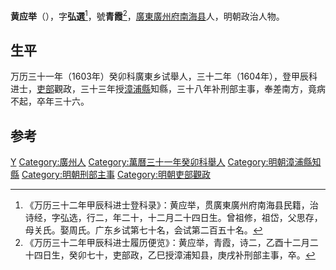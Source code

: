 '''黄应举'''（{{bd|1575年||1610年|catIdx=}}），字'''弘選'''<ref>《万历三十二年甲辰科进士登科录》：黄应举，贯廣東廣州府南海县民籍，治诗经，字弘选，行二，年二十，十二月二十四日生。曾祖修，祖岱，父思存，母关氏。娶周氏。广东乡试第七十名，会试第二百五十名。</ref>，號'''青霞'''<ref>《万历三十二年甲辰科进士履历便览》：黄应举，青霞，诗二，乙酉十二月二十四日生，癸卯七十，吏部政，乙巳授漳浦知县，庚戌补刑部主事，卒。</ref>，[[廣東|廣東]][[廣州府|廣州府]][[南海县|南海县]]人，明朝政治人物。

== 生平 ==
万历三十一年（1603年）癸卯科廣東乡试舉人，三十二年（1604年），登甲辰科进士，[[吏部|吏部]]觀政，三十三年授[[漳浦縣|漳浦縣]]知縣，三十八年补刑部主事，奉差南方，竟病不起，卒年三十六。

==参考==
{{reflist}}

{{萬曆三十二年甲辰科殿試金榜}}

{{Authority control}}

{{DEFAULTSORT:}}
[[Category:黄姓|Y]]
[[Category:廣州人|Category:廣州人]]
[[Category:萬曆三十一年癸卯科舉人|Category:萬曆三十一年癸卯科舉人]]
[[Category:明朝漳浦縣知縣|Category:明朝漳浦縣知縣]]
[[Category:明朝刑部主事|Category:明朝刑部主事]]
[[Category:明朝吏部觀政|Category:明朝吏部觀政]]


{{明朝人物小作品}}
